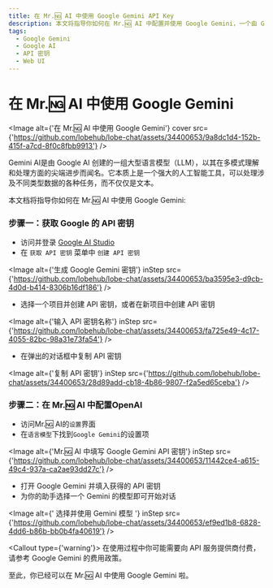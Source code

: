 ```yaml
---
title: 在 Mr.🆖 AI 中使用 Google Gemini API Key
description: 本文将指导你如何在 Mr.🆖 AI 中配置并使用 Google Gemini，一个由 Google AI 创建的强大语言模型。
tags:
  - Google Gemini
  - Google AI
  - API 密钥
  - Web UI
---
```


# 在 Mr.🆖 AI 中使用 Google Gemini

<Image
  alt={'在 Mr.🆖 AI 中使用 Google Gemini'}
  cover
  src={'https://github.com/lobehub/lobe-chat/assets/34400653/9a8dc1d4-152b-415f-a7cd-8f0c8fbb9913'}
/>

Gemini AI是由 Google AI 创建的一组大型语言模型（LLM），以其在多模式理解和处理方面的尖端进步而闻名。它本质上是一个强大的人工智能工具，可以处理涉及不同类型数据的各种任务，而不仅仅是文本。

本文档将指导你如何在 Mr.🆖 AI 中使用 Google Gemini:

<Steps>

### 步骤一：获取 Google 的 API 密钥

- 访问并登录 [Google AI Studio](https://aistudio.google.com/)
- 在 `获取 API 密钥` 菜单中 `创建 API 密钥`

<Image
  alt={'生成 Google Gemini 密钥'}
  inStep
  src={'https://github.com/lobehub/lobe-chat/assets/34400653/ba3595e3-d9cb-4d0d-b414-8306b16df186'}
/>

- 选择一个项目并创建 API 密钥，或者在新项目中创建 API 密钥

<Image
  alt={'输入 API 密钥名称'}
  inStep
  src={'https://github.com/lobehub/lobe-chat/assets/34400653/fa725e49-4c17-4055-82bc-98a31e73fa54'}
/>

- 在弹出的对话框中复制 API 密钥

<Image
  alt={'复制 API 密钥'}
  inStep
  src={'https://github.com/lobehub/lobe-chat/assets/34400653/28d89add-cb18-4b86-9807-f2a5ed65ceba'}
/>

### 步骤二：在 Mr.🆖 AI 中配置OpenAI

- 访问Mr.🆖 AI的`设置`界面
- 在`语言模型`下找到`Google Gemini`的设置项

<Image
  alt={'Mr.🆖 AI 中填写 Google Gemini API 密钥'}
  inStep
  src={'https://github.com/lobehub/lobe-chat/assets/34400653/11442ce4-a615-49c4-937a-ca2ae93dd27c'}
/>

- 打开 Google Gemini 并填入获得的 API 密钥
- 为你的助手选择一个 Gemini 的模型即可开始对话

<Image
  alt={' 选择并使用 Gemini 模型 '}
  inStep
  src={'https://github.com/lobehub/lobe-chat/assets/34400653/ef9ed1b8-6828-4dd6-b86b-bb0b4fa40619'}
/>

<Callout type={'warning'}>
  在使用过程中你可能需要向 API 服务提供商付费，请参考 Google Gemini 的费用政策。
</Callout>

</Steps>

至此，你已经可以在 Mr.🆖 AI 中使用 Google Gemini 啦。
